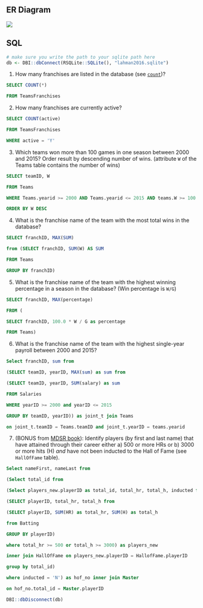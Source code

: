 ## ER Diagram

![](ermodel2.jpg)



## SQL

```{r setupdb, include=FALSE}
# make sure you write the path to your sqlite path here
db <- DBI::dbConnect(RSQLite::SQLite(), "lahman2016.sqlite")
```


1) How many franchises are listed in the database (see [`count`](https://sqlite.org/lang_aggfunc.html#count))?

```{sql q1, connection=db, eval=TRUE}

SELECT COUNT(*)

FROM TeamsFranchises

```

2) How many franchises are currently active?

```{sql q2, connection=db, eval=TRUE}

SELECT COUNT(active)

FROM TeamsFranchises

WHERE active = 'Y'

```

3) Which teams won more than 100 games in one season between 2000 and 2015? Order result by descending number of wins. (attribute `W` of the Teams table contains the number of wins)

```{sql q3, connection=db, eval=TRUE}

SELECT teamID, W

FROM Teams

WHERE Teams.yearid >= 2000 AND Teams.yearid <= 2015 AND teams.W >= 100

ORDER BY W DESC

```


4) What is the franchise name of the team with the most total wins in the database?

```{sql q4, connection=db, eval=TRUE}

SELECT franchID, MAX(SUM)

from (SELECT franchID, SUM(W) AS SUM

FROM Teams

GROUP BY franchID)

```

5) What is the franchise name of the team with the highest winning percentage in a season in the database? (Win percentage is `W/G`)

```{sql q5, connection=db, eval=TRUE}

SELECT franchID, MAX(percentage)

FROM (

SELECT franchID, 100.0 * W / G as percentage

FROM Teams)

```

6) What is the franchise name of the team with the highest single-year payroll between 2000 and 2015?

```{sql q6, connection=db, eval=TRUE}

Select franchID, sum from

(SELECT teamID, yearID, MAX(sum) as sum from

(SELECT teamID, yearID, SUM(salary) as sum

FROM Salaries

WHERE yearID >= 2000 and yearID <= 2015

GROUP BY teamID, yearID)) as joint_t join Teams

on joint_t.teamID = Teams.teamID and joint_t.yearID = teams.yearid

```

7) (BONUS from [MDSR book](https://mdsr-book.github.io/)): Identify players (by first and last name) that have attained through their career either a) 500 or more HRs or b) 3000 or more hits (H) _and_ have not been inducted to the Hall of Fame (see `HallOfFame` table).

```{sql q7, connection=db, eval=TRUE}

Select nameFirst, nameLast from 

(Select total_id from 

(Select players_new.playerID as total_id, total_hr, total_h, inducted from 

(SELECT playerID, total_hr, total_h from 

(SELECT playerID, SUM(HR) as total_hr, SUM(H) as total_h

from Batting

GROUP BY playerID)

where total_hr >= 500 or total_h >= 3000) as players_new 

inner join HallOfFame on players_new.playerID = HallofFame.playerID

group by total_id)

where inducted = 'N') as hof_no inner join Master 

on hof_no.total_id = Master.playerID


```

```{r disconnectdb, include=FALSE}
DBI::dbDisconnect(db)
```
